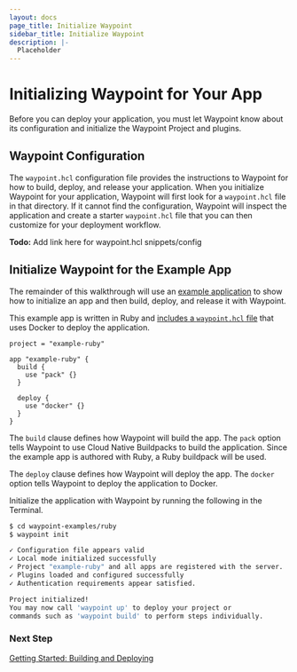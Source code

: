 ```yaml
---
layout: docs
page_title: Initialize Waypoint
sidebar_title: Initialize Waypoint
description: |-
  Placeholder
---
```


# Initializing Waypoint for Your App

Before you can deploy your application, you must let Waypoint know about its configuration and initialize the
Waypoint Project and plugins.

## Waypoint Configuration

The `waypoint.hcl` configuration file provides the instructions to Waypoint for how to build, deploy, and release your application. When you initialize Waypoint for your application, Waypoint will first look for a `waypoint.hcl` file in that directory. If it cannot find the configuration, Waypoint will inspect the application and create a starter `waypoint.hcl` file that you can then customize for your deployment workflow.

**Todo:** Add link here for waypoint.hcl snippets/config

## Initialize Waypoint for the Example App

The remainder of this walkthrough will use an [example application](https://github.com/hashicorp/waypoint-examples/tree/master/ruby) to show how to initialize an app and then build, deploy, and release it with Waypoint.

This example app is written in Ruby and [includes a `waypoint.hcl` file](https://github.com/hashicorp/waypoint-examples/blob/master/ruby/waypoint.hcl) that uses Docker to deploy the application.

```shell
project = "example-ruby"

app "example-ruby" {
  build {
    use "pack" {}
  }

  deploy {
    use "docker" {}
  }
}
```

The `build` clause defines how Waypoint will build the app. The `pack` option tells Waypoint to use Cloud Native Buildpacks to build the application. Since the example app is authored with Ruby, a Ruby buildpack will be used.

The `deploy` clause defines how Waypoint will deploy the app. The `docker` option tells Waypoint to deploy the application to Docker.

Initialize the application with Waypoint by running the following in the Terminal.

```bash
$ cd waypoint-examples/ruby
$ waypoint init

✓ Configuration file appears valid
✓ Local mode initialized successfully
✓ Project "example-ruby" and all apps are registered with the server.
✓ Plugins loaded and configured successfully
✓ Authentication requirements appear satisfied.

Project initialized!
You may now call 'waypoint up' to deploy your project or
commands such as 'waypoint build' to perform steps individually.
```

### Next Step

[Getting Started: Building and Deploying](/docs/getting-started/docker-example-app/deploy-app)
